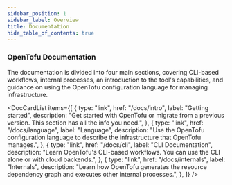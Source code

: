 ```yaml
---
sidebar_position: 1
sidebar_label: Overview
title: Documentation
hide_table_of_contents: true
---
```



### OpenTofu Documentation <DocVersionBadge />

The documentation is divided into four main sections, covering CLI-based workflows, internal processes, an introduction to the tool's capabilities, and guidance on using the OpenTofu configuration language for managing infrastructure.

<DocCardList
    items={[
        {
            type: "link",
            href: "/docs/intro",
            label: "Getting started",
            description:
                "Get started with OpenTofu or migrate from a previous version. This section has all the info you need.",
        },
        {
            type: "link",
            href: "/docs/language",
            label: "Language",
            description:
                "Use the OpenTofu configuration language to describe the infrastructure that OpenTofu manages.",
        },
        {
            type: "link",
            href: "/docs/cli",
            label: "CLI Documentation",
            description:
                "Learn OpenTofu's CLI-based workflows. You can use the CLI alone or with cloud backends.",
        },
        {
            type: "link",
            href: "/docs/internals",
            label: "Internals",
            description:
                "Learn how OpenTofu generates the resource dependency graph and executes other internal processes.",
        },
    ]}
/>
